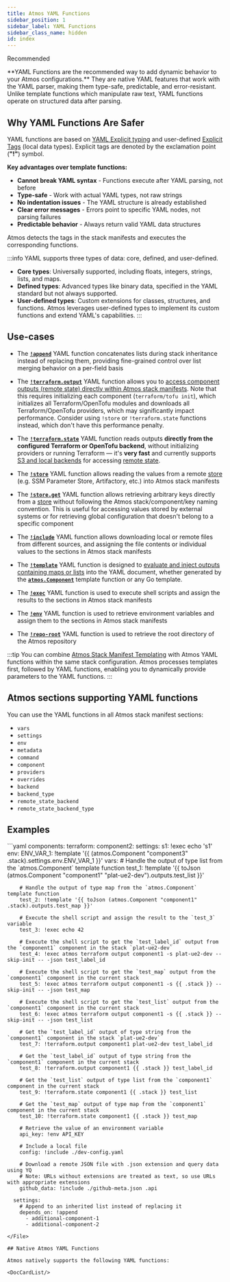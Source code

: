```yaml
---
title: Atmos YAML Functions
sidebar_position: 1
sidebar_label: YAML Functions
sidebar_class_name: hidden
id: index
---
```




<PillBox>Recommended</PillBox>

<Intro>
    **YAML Functions are the recommended way to add dynamic behavior to your Atmos configurations.** They are native YAML features that work with the YAML parser, making them type-safe, predictable, and error-resistant. Unlike template functions which manipulate raw text, YAML functions operate on structured data after parsing.
</Intro>

## Why YAML Functions Are Safer

YAML functions are based on [YAML Explicit typing](https://yaml.org/spec/1.2.2/)
and user-defined [Explicit Tags](https://yaml.org/spec/1.2.2/#tags) (local data types).
Explicit tags are denoted by the exclamation point (__"!"__) symbol.

**Key advantages over template functions:**
- **Cannot break YAML syntax** - Functions execute after YAML parsing, not before
- **Type-safe** - Work with actual YAML types, not raw strings
- **No indentation issues** - The YAML structure is already established
- **Clear error messages** - Errors point to specific YAML nodes, not parsing failures
- **Predictable behavior** - Always return valid YAML data structures

Atmos detects the tags in the stack manifests and executes the corresponding functions.

:::info
YAML supports three types of data: core, defined, and user-defined.

- **Core types**: Universally supported, including floats, integers, strings, lists, and maps.
- **Defined types**: Advanced types like binary data, specified in the YAML standard but not always supported.
- **User-defined types**: Custom extensions for classes, structures, and functions. Atmos leverages user-defined types to implement its custom functions and extend YAML's capabilities.
:::

## Use-cases

 - The [__`!append`__](/functions/yaml/append) YAML function concatenates lists during stack inheritance instead of replacing them,
   providing fine-grained control over list merging behavior on a per-field basis

 - The [__`!terraform.output`__](/functions/yaml/terraform.output) YAML function allows you to
   [access component outputs (remote state) directly within Atmos stack manifests](/core-concepts/share-data/remote-state).
   Note that this requires initializing each component (`terraform/tofu init`), which initializes all Terraform/OpenTofu
   modules and downloads all Terraform/OpenTofu providers, which may significantly impact performance. Consider using `!store` or `!terraform.state` functions instead, which don't have this performance penalty.

 - The [__`!terraform.state`__](/functions/yaml/terraform.state) YAML function reads outputs **directly from the configured Terraform or OpenTofu backend**, without initializing providers or running Terraform — it's **very fast** and currently supports [S3 and local backends](/core-concepts/components/terraform/backends) for accessing [remote state](/core-concepts/share-data/remote-state).

 - The [__`!store`__](/functions/yaml/store) YAML function allows reading the values from a
   remote [store](/core-concepts/projects/configuration/stores) (e.g. SSM Parameter Store, Artifactory, etc.)
   into Atmos stack manifests

 - The [__`!store.get`__](/functions/yaml/store.get) YAML function allows retrieving arbitrary keys
   directly from a [store](/core-concepts/projects/configuration/stores)
   without following the Atmos stack/component/key naming convention.
   This is useful for accessing values stored by external systems
   or for retrieving global configuration that doesn't belong to a specific component

 - The [__`!include`__](/functions/yaml/include) YAML function allows downloading local or remote files from different sources,
   and assigning the file contents or individual values to the sections in Atmos stack manifests

 - The [__`!template`__](/functions/yaml/template) YAML function is designed to [evaluate and inject outputs containing maps or lists](/functions/template/atmos.Component#handling-outputs-containing-maps-or-lists)
   into the YAML document, whether generated by the [__`atmos.Component`__](/functions/template/atmos.Component) template function or any Go template.

 - The [__`!exec`__](/functions/yaml/exec) YAML function is used to execute shell scripts and assign
   the results to the sections in Atmos stack manifests

 - The [__`!env`__](/functions/yaml/env) YAML function is used to retrieve environment variables
   and assign them to the sections in Atmos stack manifests

 - The [__`!repo-root`__](/functions/yaml/repo-root) YAML function is used to retrieve the
   root directory of the Atmos repository

:::tip
You can combine [Atmos Stack Manifest Templating](/core-concepts/stacks/templates) with Atmos YAML functions within the same stack configuration.
Atmos processes templates first, followed by YAML functions, enabling you to dynamically provide parameters to the YAML functions.
:::

## Atmos sections supporting YAML functions

You can use the YAML functions in all Atmos stack manifest sections:

  - `vars`
  - `settings`
  - `env`
  - `metadata`
  - `command`
  - `component`
  - `providers`
  - `overrides`
  - `backend`
  - `backend_type`
  - `remote_state_backend`
  - `remote_state_backend_type`

## Examples

<File title="stack.yaml">
```yaml
components:
  terraform:
    component2:
      settings:
        s1: !exec echo 's1'
      env:
        ENV_VAR_1: !template '{{ (atmos.Component "component3" .stack).settings.env.ENV_VAR_1 }}'
      vars:
        # Handle the output of type list from the `atmos.Component` template function
        test_1: !template '{{ toJson (atmos.Component "component1" "plat-ue2-dev").outputs.test_list }}'

        # Handle the output of type map from the `atmos.Component` template function
        test_2: !template '{{ toJson (atmos.Component "component1" .stack).outputs.test_map }}'

        # Execute the shell script and assign the result to the `test_3` variable
        test_3: !exec echo 42

        # Execute the shell script to get the `test_label_id` output from the `component1` component in the stack `plat-ue2-dev`
        test_4: !exec atmos terraform output component1 -s plat-ue2-dev --skip-init -- -json test_label_id

        # Execute the shell script to get the `test_map` output from the `component1` component in the current stack
        test_5: !exec atmos terraform output component1 -s {{ .stack }} --skip-init -- -json test_map

        # Execute the shell script to get the `test_list` output from the `component1` component in the current stack
        test_6: !exec atmos terraform output component1 -s {{ .stack }} --skip-init -- -json test_list

        # Get the `test_label_id` output of type string from the `component1` component in the stack `plat-ue2-dev`
        test_7: !terraform.output component1 plat-ue2-dev test_label_id

        # Get the `test_label_id` output of type string from the `component1` component in the current stack
        test_8: !terraform.output component1 {{ .stack }} test_label_id

        # Get the `test_list` output of type list from the `component1` component in the current stack
        test_9: !terraform.state component1 {{ .stack }} test_list

        # Get the `test_map` output of type map from the `component1` component in the current stack
        test_10: !terraform.state component1 {{ .stack }} test_map

        # Retrieve the value of an environment variable
        api_key: !env API_KEY

        # Include a local file
        config: !include ./dev-config.yaml

        # Download a remote JSON file with .json extension and query data using YQ
        # Note: URLs without extensions are treated as text, so use URLs with appropriate extensions
        github_data: !include ./github-meta.json .api

      settings:
        # Append to an inherited list instead of replacing it
        depends_on: !append
          - additional-component-1
          - additional-component-2
```
</File>

## Native Atmos YAML Functions

Atmos natively supports the following YAML functions:

<DocCardList/>
